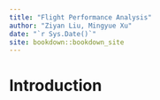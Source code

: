 ```yaml
--- 
title: "Flight Performance Analysis"
author: "Ziyan Liu, Mingyue Xu"
date: "`r Sys.Date()`"
site: bookdown::bookdown_site
---
```


# Introduction


